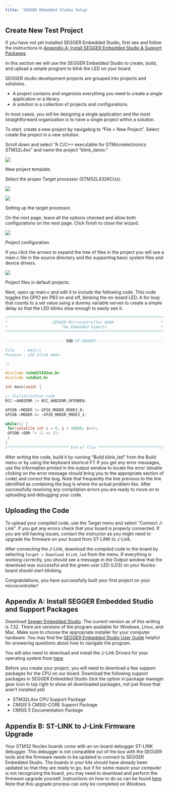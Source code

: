 ```yaml
---
title: 'SEGGER Embedded Studio Setup'
---
```


## Create New Test Project

If you have not yet installed SEGGER Embedded Studio, first see and follow the instructions in [Appendix A: Install SEGGER Embedded Studio & Support Packages](#appendix-a-install-segger-embedded-studio-and-support-packages).

In this section we will use the SEGGER Embedded Studio to create, build, and upload a simple program to blink the LED on your board.

SEGGER studio development projects are grouped into projects and solutions.

-   A project contains and organizes everything you need to create a single application or a library.
-   A solution is a collection of projects and configurations.

In most cases, you will be designing a single application and the most straightforward organization is to have a single project within a solution.

To start, create a new project by navigating to "File \> New Project". Select create the project in a new solution.

Scroll down and select "A C/C++ executable for STMicroelectronics STM32L4xx" and name the project "blink_demo."

::: {#fig-new-project}

![](./images/project-template.png)

New project template.

:::

Select the proper Target processor (STM32L432KCUx).

::: {#fig-target-processor layout-ncol=2}

![](./images/new-project.png)

![](./images/target-processor.png)

Setting up the target processor.

:::

On the next page, leave all the options checked and allow both configurations on the next page. Click finish to close the wizard.

::: {#fig-project-config}

![](./images/project-files.png)

Project configuration.
:::


If you click the arrows to expand the tree of files in the project you will see a main.c file in the source directory and the supporting basic system files and device drivers.

::: {#fig-project-files}

![](./images/project-items.png)

Project files in default projects.
:::

Next, open up main.c and edit it to include the following code. This code toggles the GPIO pin PB3 on and off, blinking the on-board LED. A for loop that counts to a set value using a dummy variable serves to create a simple delay so that the LED blinks slow enough to easily see it.

``` c
/*********************************************************************
*                    SEGGER Microcontroller GmbH                     *
*                        The Embedded Experts                        *
**********************************************************************

-------------------------- END-OF-HEADER -----------------------------

File    : main.c
Purpose : LED blink demo

*/

#include <stm32l432xx.h>
#include <stdint.h>

int main(void) {

// Initialization code
RCC->AHB2ENR |= RCC_AHB2ENR_GPIOBEN;

GPIOB->MODER |= GPIO_MODER_MODE3_0;
GPIOB->MODER &= ~GPIO_MODER_MODE3_1;

while(1) {
 for(volatile int i = 0; i < 20000; i++);
 GPIOB->ODR ^= (1 << 3);
 }
}
/*************************** End of file ****************************/
```

After writing the code, build it by running "Build blink_led" from the Build menu or by using the keyboard shortcut F7. If you get any error messages, use the information printed in the output window to locate the error (double clicking on the error message should bring you to the appropriate section of code) and correct the bug. Note that frequently the line previous to the line identified as containing the bug is where the actual problem lies. After successfully resolving any compilation errors you are ready to move on to uploading and debugging your code.

## Uploading the Code

To upload your compiled code, use the Target menu and select "Connect J-Link". If you get any errors check that your board is properly connected. If you are still having issues, contact the instructor as you might need to upgrade the firmware on your board from ST-LINK to J-Link.

After connecting the J-Link, download the compiled code to the board by selecting `Target > Download blink_led` from the menu. If everything is working correctly, you should see a message in the Output window that the download was successful and the green user LED (LD3) on your Nucleo board should start blinking.

Congratulations, you have successfully built your first project on your microcontroller!

## Appendix A: Install SEGGER Embedded Studio and Support Packages

Download [Segger Embedded Studio](https://www.segger.com/downloads/embedded-studio/).
The current version as of this writing is 7.32. 
There are versions of the program available for Windows, Linux, and Mac. Make sure to choose the appropriate installer for your computer hardware. You may find the [SEGGER Embedded Studio User Guide](https://studio.segger.com/index.htm?https://studio.segger.com/ide_project_system_overview.htm) helpful for answering questions about how to navigate the program.

You will also need to download and install the J-Link Drivers for your operating system from [here](https://www.segger.com/downloads/jlink/).

Before you create your project, you will need to download a few support packages for the CPU on our board. Download the following support packages in SEGGER Embedded Studio (tick the option in package manager gear icon in top right to show all downloaded packages, not just those that aren't installed yet)

-   STM32L4xx CPU Support Package
-   CMSIS 5 CMSIS-CORE Support Package
-   CMSIS 5 Documentation Package

## Appendix B: ST-LINK to J-Link Firmware Upgrade

Your STM32 Nucleo boards come with an on-board debugger ST-LINK debugger. This debugger is not compatible out of the box with the SEGGER tools and the firmware needs to be updated to connect to SEGGER Embedded Studio. The boards in your kits should have already been updated so that they are ready to go, but if for some reason your computer is not recognizing the board, you may need to download and perform the firmware upgrade yourself. 
Instructions on how to do so can be found [here](https://www.segger.com/products/debug-probes/j-link/models/other-j-links/st-link-on-board/). Note that this upgrade process can only be completed on Windows.